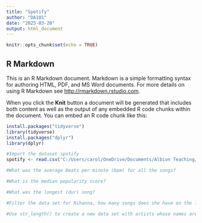 ---
title: "Spotify"
author: "DA101"
date: "2025-03-20"
output: html_document
---

```{r setup, include=FALSE}
knitr::opts_chunk$set(echo = TRUE)
```

## R Markdown

This is an R Markdown document. Markdown is a simple formatting syntax for authoring HTML, PDF, and MS Word documents. For more details on using R Markdown see <http://rmarkdown.rstudio.com>.

When you click the **Knit** button a document will be generated that includes both content as well as the output of any embedded R code chunks within the document. You can embed an R code chunk like this:

```{r cars}
install.packages("tidyverse")
library(tidyverse)
install.packages("dplyr")
library(dplyr)

```

```{r}
#Import the dataset spotify
spotify <- read.csv("C:/Users/carol/OneDrive/Documents/Albion Teaching/DA_101/spotify.csv")

```


```{r}
#What was the average Beats per minute (bpm) for all the songs?


``` 

```{r}
#What is the median popularity score?


```

```{r}
#What was the longest (dur) song?


```

```{r}
#Filter the data set for Rihanna, how many songs does she have on the list?


```

```{r}
#Use str_length() to create a new data set with artists whose names are less than (<) 6 characters. How many observations are there?


```

